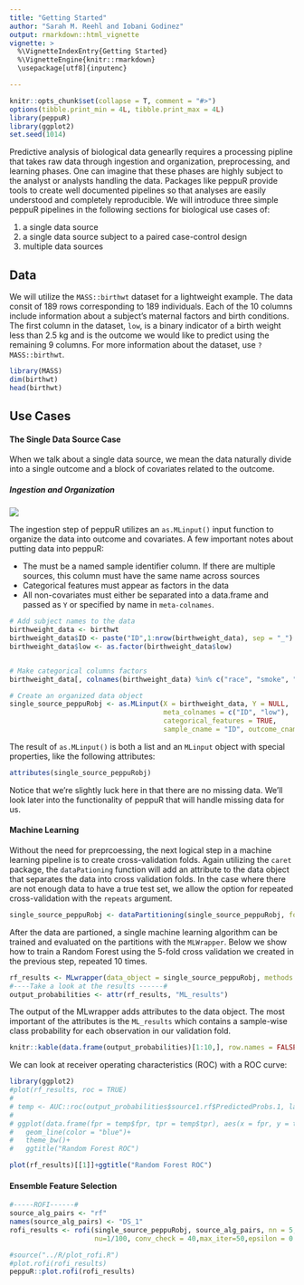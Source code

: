 ```yaml
---
title: "Getting Started"
author: "Sarah M. Reehl and Iobani Godinez"
output: rmarkdown::html_vignette
vignette: >
  %\VignetteIndexEntry{Getting Started}
  %\VignetteEngine{knitr::rmarkdown}
  \usepackage[utf8]{inputenc}

---
```


```r
knitr::opts_chunk$set(collapse = T, comment = "#>")
options(tibble.print_min = 4L, tibble.print_max = 4L)
library(peppuR)
library(ggplot2)
set.seed(1014)
```

Predictive analysis of biological data genearlly requires a processing pipline that takes raw data through ingestion and organization, preprocessing, and learning phases. One can imagine that these phases are highly subject to the analyst or analysts handling the data. Packages like peppuR provide tools to create well documented pipelines so that analyses are easily understood and completely reproducible. We will introduce three simple peppuR pipelines in the following sections for biological use cases of:

1. a single data source 
2. a single data source subject to a paired case-control design
3. multiple data sources

## Data

We will utilize the `MASS::birthwt` dataset for a lightweight example. The data consit of 189 rows corresponding to 189 individuals. Each of the 10 columns include information about a subject's maternal factors and birth conditions. The first column in the dataset, `low`, is a binary indicator of a birth weight less than 2.5 kg and is the outcome we would like to predict using the remaining 9 columns. For more information about the dataset, use `?MASS::birthwt`. 

```r
library(MASS)
dim(birthwt)
head(birthwt)
```

## Use Cases
#### The Single Data Source Case
When we talk about a single data source, we mean the data naturally divide into a single outcome and a block of covariates related to the outcome.  

##### Ingestion and Organization
![](single_source.001.jpeg)

The ingestion step of peppuR utilizes an `as.MLinput()` input function to organize the data into outcome and covariates. A few important notes about putting data into peppuR:

* The must be a named sample identifier column. If there are multiple sources, this column must have the same name across sources
* Categorical features must appear as factors in the data
* All non-covariates must either be separated into a data.frame and passed as `Y` or specified by name in `meta-colnames`.


```r
# Add subject names to the data
birthweight_data <- birthwt
birthweight_data$ID <- paste("ID",1:nrow(birthweight_data), sep = "_")
birthweight_data$low <- as.factor(birthweight_data$low)


# Make categorical columns factors
birthweight_data[, colnames(birthweight_data) %in% c("race", "smoke", "ht", "ui")] <- lapply(birthweight_data[, colnames(birthweight_data) %in% c("race", "smoke", "ht", "ui")], function(x) as.factor(x))

# Create an organized data object
single_source_peppuRobj <- as.MLinput(X = birthweight_data, Y = NULL, 
                                      meta_colnames = c("ID", "low"),
                                      categorical_features = TRUE,
                                      sample_cname = "ID", outcome_cname = "low")
```

The result of `as.MLinput()` is both a list and an `MLinput` object with special properties, like the following attributes:

```r
attributes(single_source_peppuRobj)
```

Notice that we're slightly luck here in that there are no missing data. We'll look later into the functionality of peppuR that will handle missing data for us.

#### Machine Learning

Without the need for preprcoessing, the next logical step in a machine learning pipeline is to create cross-validation folds. Again utilizing the `caret` package, the `dataPationing` function will add an attribute to the data object that separates the data into cross validation folds. In the case where there are not enough data to have a true test set, we allow the option for repeated cross-validation with the `repeats` argument.

```r
single_source_peppuRobj <- dataPartitioning(single_source_peppuRobj, folds = 5, repeats = 10)
```

After the data are partioned, a single machine learning algorithm can be trained and evaluated on the partitions with the `MLWrapper`. Below we show how to train a Random Forest using the 5-fold cross validation we created in the previous step, repeated 10 times.


```r
rf_results <- MLwrapper(data_object = single_source_peppuRobj, methods = "rf")
#----Take a look at the results ------#
output_probabilities <- attr(rf_results, "ML_results")
```

The output of the MLwrapper adds attributes to the data object. The most important of the attributes is the `ML_results` which contains a sample-wise class probability for each observation in our validation fold. 

```r

knitr::kable(data.frame(output_probabilities)[1:10,], row.names = FALSE)
```

We can look at receiver operating characteristics (ROC) with a ROC curve:
```r
library(ggplot2)
#plot(rf_results, roc = TRUE)
# 
# temp <- AUC::roc(output_probabilities$source1.rf$PredictedProbs.1, labels = output_probabilities$source1.rf$Truth)
# 
# ggplot(data.frame(fpr = temp$fpr, tpr = temp$tpr), aes(x = fpr, y = tpr))+
#   geom_line(color = "blue")+
#   theme_bw()+
#   ggtitle("Random Forest ROC")

plot(rf_results)[[1]]+ggtitle("Random Forest ROC")

```

#### Ensemble Feature Selection

```r
#-----ROFI------#
source_alg_pairs <- "rf"
names(source_alg_pairs) <- "DS_1"
rofi_results <- rofi(single_source_peppuRobj, source_alg_pairs, nn = 5, f_prob=0.4 ,
                     nu=1/100, conv_check = 40,max_iter=50,epsilon = 0.01, after_conv_checks = 5)
```

```r
#source("../R/plot_rofi.R")
#plot.rofi(rofi_results)
peppuR::plot.rofi(rofi_results)
```

